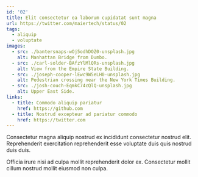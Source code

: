 ```yaml
---
id: '02'
title: Elit consectetur ea laborum cupidatat sunt magna
url: https://twitter.com/maiertech/status/02
tags:
  - aliquip
  - voluptate
images:
  - src: ./bantersnaps-wOj5odhDOZ0-unsplash.jpg
    alt: Manhattan Bridge from Dumbo.
  - src: ./carl-solder-BAfzYlMlQRs-unsplash.jpg
    alt: View from the Empire State Building.
  - src: ./joseph-cooper-lEwc9W5eLH0-unsplash.jpg
    alt: Pedestrian crossing near the New York Times Building.
  - src: ./josh-couch-EqmkC74cQlQ-unsplash.jpg
    alt: Upper East Side.
links:
  - title: Commodo aliquip pariatur
    href: https://github.com
  - title: Nostrud excepteur ad pariatur commodo
    href: https://twitter.com
---
```


Consectetur magna aliquip nostrud ex incididunt consectetur nostrud elit.
Reprehenderit exercitation reprehenderit esse voluptate duis quis nostrud duis
duis.

Officia irure nisi ad culpa mollit reprehenderit dolor ex. Consectetur mollit
cillum nostrud mollit eiusmod non culpa.
